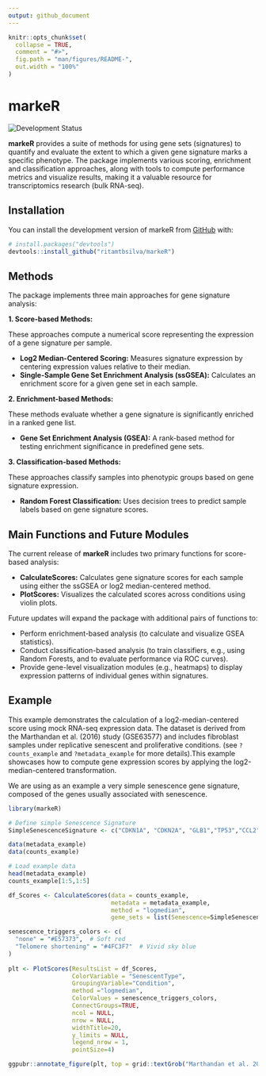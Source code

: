```yaml
---
output: github_document
---
```


<!-- README.md is generated from README.Rmd. Please edit that file -->

```r
knitr::opts_chunk$set(
  collapse = TRUE,
  comment = "#>",
  fig.path = "man/figures/README-",
  out.width = "100%"
)
```

# markeR

<!-- badges: start -->
![Development Status](https://img.shields.io/badge/status-development-yellowgreen)
<!-- badges: end -->


**markeR** provides a suite of methods for using gene sets (signatures) to quantify and evaluate the extent to which a given gene signature marks a specific phenotype. The package implements various scoring, enrichment and classification approaches, along with tools to compute performance metrics and visualize results, making it a valuable resource for transcriptomics research (bulk RNA-seq).

## Installation

You can install the development version of markeR from [GitHub](https://github.com/) with:

``` r
# install.packages("devtools")
devtools::install_github("ritamtbsilva/markeR")
```

## Methods

The package implements three main approaches for gene signature analysis:

**1. Score-based Methods:**  

These approaches compute a numerical score representing the expression of a gene signature per sample.

- **Log2 Median-Centered Scoring:** Measures signature expression by centering expression values relative to their median.
- **Single-Sample Gene Set Enrichment Analysis (ssGSEA):** Calculates an enrichment score for a given gene set in each sample.

**2. Enrichment-based Methods:**  

These methods evaluate whether a gene signature is significantly enriched in a ranked gene list.

- **Gene Set Enrichment Analysis (GSEA):** A rank-based method for testing enrichment significance in predefined gene sets.

**3. Classification-based Methods:**  

These approaches classify samples into phenotypic groups based on gene signature expression.

- **Random Forest Classification:** Uses decision trees to predict sample labels based on gene signature scores.

## Main Functions and Future Modules

The current release of **markeR** includes two primary functions for score-based analysis:

- **CalculateScores:** Calculates gene signature scores for each sample using either the ssGSEA or log2 median-centered method.
- **PlotScores:** Visualizes the calculated scores across conditions using violin plots.

Future updates will expand the package with additional pairs of functions to:

- Perform enrichment-based analysis (to calculate and visualize GSEA statistics).
- Conduct classification-based analysis (to train classifiers, e.g., using Random Forests, and to evaluate performance via ROC curves).
- Provide gene-level visualization modules (e.g., heatmaps) to display expression patterns of individual genes within signatures.


## Example

This example demonstrates the calculation of a log2-median-centered score using mock RNA-seq expression data. The dataset is derived from the Marthandan et al. (2016) study (GSE63577) and includes fibroblast samples under replicative senescent and proliferative conditions. (see `?counts_example` and `?metadata_example` for more details).This example showcases how to compute gene expression scores by applying the log2-median-centered transformation.

We are using as an example a very simple senescence gene signature, composed of the genes usually associated with senescence.

```r
library(markeR)
```

```r
# Define simple Senescence Signature
SimpleSenescenceSignature <- c("CDKN1A", "CDKN2A", "GLB1","TP53","CCL2")
```

```r
data(metadata_example)
data(counts_example)

# Load example data
head(metadata_example)
counts_example[1:5,1:5]
```

```r
df_Scores <- CalculateScores(data = counts_example, 
                             metadata = metadata_example, 
                             method = "logmedian", 
                             gene_sets = list(Senescence=SimpleSenescenceSignature))

senescence_triggers_colors <- c(
  "none" = "#E57373",  # Soft red   
  "Telomere shortening" = "#4FC3F7"  # Vivid sky blue  
)
 
plt <- PlotScores(ResultsList = df_Scores, 
                  ColorVariable = "SenescentType", 
                  GroupingVariable="Condition",  
                  method ="logmedian", 
                  ColorValues = senescence_triggers_colors, 
                  ConnectGroups=TRUE, 
                  ncol = NULL, 
                  nrow = NULL, 
                  widthTitle=20, 
                  y_limits = NULL, 
                  legend_nrow = 1, 
                  pointSize=4)  

ggpubr::annotate_figure(plt, top = grid::textGrob("Marthandan et al. 2016", gp = grid::gpar(cex = 1.3, fontsize = 12)))

```
 
